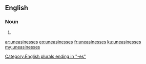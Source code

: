 ==English==

===Noun===
{{head|en|noun plural form}}

# {{plural of|uneasiness|lang=en}}

[[Category:English plurals ending in "-es"]]

[[ar:uneasinesses]]
[[eo:uneasinesses]]
[[fr:uneasinesses]]
[[ku:uneasinesses]]
[[my:uneasinesses]]